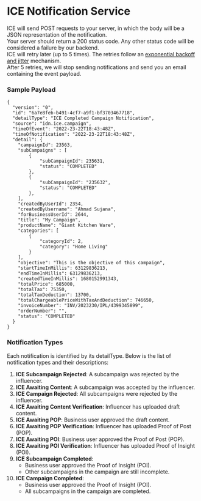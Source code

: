 # ICE Notification Service

ICE will send POST requests to your server, in which the body will be a JSON representation of the notification.\
Your server should return a 200 status code. Any other status code will be considered a failure by our backend.\
ICE will retry later (up to 5 times). The retries follow an [exponential backoff and jitter](https://aws.amazon.com/blogs/architecture/exponential-backoff-and-jitter/) mechanism.\
After 5 retries, we will stop sending notifications and send you an email containing the event payload.

### Sample Payload

```
{
  "version": "0",
  "id": "6a7e8feb-b491-4cf7-a9f1-bf3703467718",
  "detailType": "ICE Completed Campaign Notification",
  "source": "idn.ice.campaign",
  "timeOfEvent": "2022-23-22T18:43:48Z",
  "timeOfNotification": "2022-23-22T18:43:48Z",
  "detail": {
    "campaignId": 23563,
    "subCampaigns" : [
        {
            "subCampaignId": 235631,
            "status": "COMPLETED"
        },
        {
            "subCampaignId": "235632",
            "status": "COMPLETED"
        },
    ],
    "createdByUserId": 2354,
    "createdByUsername": "Ahmad Sujana",
    "forBusinessUserId": 2644,
    "title": "My Campaign",
    "productName": "Giant Kitchen Ware",
    "categories": [
        {
            "categoryId": 2,
            "category": "Home Living"
        }
    ],
    "objective": "This is the objective of this campaign",
    "startTimeInMillis": 63129836213,
    "endTimeInMillis": 63129836213,
    "createdTimeInMillis": 1680152991343,
    "totalPrice": 685000,
    "totalTax": 75350,
    "totalTaxDeduction": 13700,
    "totalChargeablePriceWithTaxAndDeduction": 746650,
    "invoiceNumber": "INV/2023230/IPL/4399345899",
    "orderNumber": "",
    "status": "COMPLETED"
  }
}
```

### Notification Types

Each notification is identified by its detailType. Below is the list of notification types and their descriptions:

1. <b>ICE Subcampaign Rejected</b>: A subcampaign was rejected by the influencer.
2. <b>ICE Awaiting Content</b>: A subcampaign was accepted by the influencer.
3. <b>ICE Campaign Rejected</b>: All subcampaigns were rejected by the influencer.
4. <b>ICE Awaiting Content Verification</b>: Influencer has uploaded draft content.
5. <b>ICE Awaiting POP</b>: Business user approved the draft content.
6. <b>ICE Awaiting POP Verification</b>: Influencer has uploaded Proof of Post (POP).
7. <b>ICE Awaiting POI</b>: Business user approved the Proof of Post (POP).
8. <b>ICE Awaiting POI Verification</b>: Influencer has uploaded Proof of Insight (POI).
9. <b>ICE Subcampaign Completed</b>:
    - Business user approved the Proof of Insight (POI).
    - Other subcampaigns in the campaign are still incomplete.
10. <b>ICE Campaign Completed</b>:
    - Business user approved the Proof of Insight (POI).
    - All subcampaigns in the campaign are completed.




